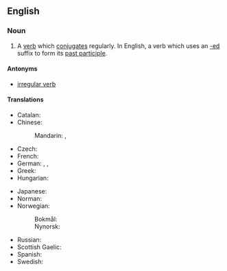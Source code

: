 ==English==

===Noun===
{{en-noun}}

# {{lb|en|grammar}} A [[verb]] which [[conjugate]]s regularly. In English, a verb which uses an [[-ed]] suffix to form its [[past participle]].

====Antonyms====
* [[irregular verb]]

====Translations====
{{trans-top|a verb which conjugates regularly}}
* Catalan: {{t|ca|verb regular|m}}
* Chinese:
*: Mandarin: {{t|cmn|規則動詞|sc=Hani}}, {{t|cmn|规则动词|tr=guīzé dòngcí|sc=Hani}}
* Czech: {{t|cs|pravidelné sloveso|n}}
* French: {{t+|fr|verbe régulier|m}}
* German: {{t|de|regelmäßiges Zeitwort}}, {{t+|de|regelmäßiges Verb|n}}, {{t|de|reguläres Verb|n}}
* Greek: {{t|el|κανονικό ρήμα|n}}
* Hungarian: {{t|hu|szabályos ige}}
{{trans-mid}}
* Japanese: {{t|ja|規則動詞|tr=きそくどうし, kisoku dōshi|sc=Jpan}}
* Norman: {{t|nrf|vèrbe rédgulyi|m}}
* Norwegian:
*: Bokmål: {{t|nb|regelmessig verb|n}}
*: Nynorsk: {{t|nn|regelmessig verb|n}}
* Russian: {{t|ru|пра́вильный глаго́л|m}}
* Scottish Gaelic: {{t|gd|gnìomhair riaghailteach|m}}
* Spanish: {{t|es|verbo regular|m}}
* Swedish: {{t|sv|regelbundet verb|n}}
{{trans-bottom}}